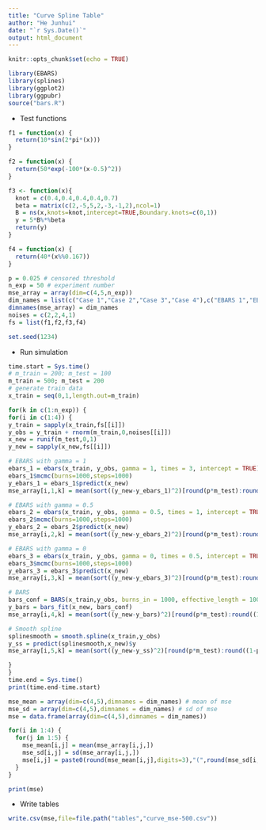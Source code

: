 ```yaml
---
title: "Curve Spline Table"
author: "He Junhui"
date: "`r Sys.Date()`"
output: html_document
---
```



```r
knitr::opts_chunk$set(echo = TRUE)
```

```r
library(EBARS)
library(splines)
library(ggplot2)
library(ggpubr)
source("bars.R")
```

+ Test functions
```r
f1 = function(x) {
  return(10*sin(2*pi*(x)))
}

f2 = function(x) {
  return(50*exp(-100*(x-0.5)^2))
}

f3 <- function(x){
  knot = c(0.4,0.4,0.4,0.4,0.7)
  beta = matrix(c(2,-5,5,2,-3,-1,2),ncol=1)
  B = ns(x,knots=knot,intercept=TRUE,Boundary.knots=c(0,1))
  y = 5*B%*%beta
  return(y)
}

f4 = function(x) {
  return(40*(x%%0.167))
}
```



```r
p = 0.025 # censored threshold
n_exp = 50 # experiment number
mse_array = array(dim=c(4,5,n_exp))
dim_names = list(c("Case 1","Case 2","Case 3","Case 4"),c("EBARS 1","EBARS 2","EBARS 3","BARS","Smooth Spline"))
dimnames(mse_array) = dim_names
noises = c(2,2,4,1)
fs = list(f1,f2,f3,f4)
```

```r
set.seed(1234)
```

+ Run simulation

```r
time.start = Sys.time()
# m_train = 200; m_test = 100
m_train = 500; m_test = 200
# generate train data
x_train = seq(0,1,length.out=m_train)

for(k in c(1:n_exp)) {
for(i in c(1:4)) {
y_train = sapply(x_train,fs[[i]])
y_obs = y_train + rnorm(m_train,0,noises[[i]])
x_new = runif(m_test,0,1)
y_new = sapply(x_new,fs[[i]])

# EBARS with gamma = 1
ebars_1 = ebars(x_train, y_obs, gamma = 1, times = 3, intercept = TRUE)
ebars_1$mcmc(burns=1000,steps=1000)
y_ebars_1 = ebars_1$predict(x_new)
mse_array[i,1,k] = mean(sort((y_new-y_ebars_1)^2)[round(p*m_test):round((1-p)*m_test)])

# EBARS with gamma = 0.5
ebars_2 = ebars(x_train, y_obs, gamma = 0.5, times = 1, intercept = TRUE)
ebars_2$mcmc(burns=1000,steps=1000)
y_ebars_2 = ebars_2$predict(x_new)
mse_array[i,2,k] = mean(sort((y_new-y_ebars_2)^2)[round(p*m_test):round((1-p)*m_test)])

# EBARS with gamma = 0
ebars_3 = ebars(x_train, y_obs, gamma = 0, times = 0.5, intercept = TRUE)
ebars_3$mcmc(burns=1000,steps=1000)
y_ebars_3 = ebars_3$predict(x_new)
mse_array[i,3,k] = mean(sort((y_new-y_ebars_3)^2)[round(p*m_test):round((1-p)*m_test)])

# BARS
bars_conf = BARS(x_train,y_obs, burns_in = 1000, effective_length = 1000)
y_bars = bars_fit(x_new, bars_conf)
mse_array[i,4,k] = mean(sort((y_new-y_bars)^2)[round(p*m_test):round((1-p)*m_test)])

# Smooth spline
splinesmooth = smooth.spline(x_train,y_obs)
y_ss = predict(splinesmooth,x_new)$y
mse_array[i,5,k] = mean(sort((y_new-y_ss)^2)[round(p*m_test):round((1-p)*m_test)])

}
}
time.end = Sys.time()
print(time.end-time.start)
```

```r
mse_mean = array(dim=c(4,5),dimnames = dim_names) # mean of mse
mse_sd = array(dim=c(4,5),dimnames = dim_names) # sd of mse
mse = data.frame(array(dim=c(4,5),dimnames = dim_names))

for(i in 1:4) {
  for(j in 1:5) {
    mse_mean[i,j] = mean(mse_array[i,j,])
    mse_sd[i,j] = sd(mse_array[i,j,])
    mse[i,j] = paste0(round(mse_mean[i,j],digits=3),"(",round(mse_sd[i,j],digits=3),")")
  }
}

print(mse)
```

+ Write tables
```r
write.csv(mse,file=file.path("tables","curve_mse-500.csv"))
```


